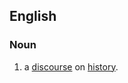 ==English==

===Noun===
{{en-noun|historiologies}}

# {{context|obsolete}} a [[discourse]] on [[history]].